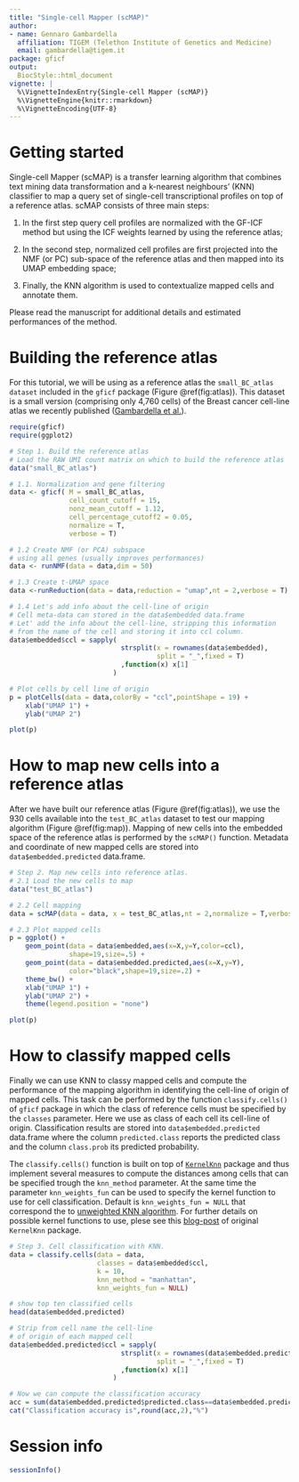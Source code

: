 ```yaml
---
title: "Single-cell Mapper (scMAP)"
author:
- name: Gennaro Gambardella
  affiliation: TIGEM (Telethon Institute of Genetics and Medicine) 
  email: gambardella@tigem.it
package: gficf
output:
  BiocStyle::html_document
vignette: |
  %\VignetteIndexEntry{Single-cell Mapper (scMAP)}
  %\VignetteEngine{knitr::rmarkdown}
  %\VignetteEncoding{UTF-8}
---
```


# Getting started

Single-cell Mapper (scMAP) is a transfer learning algorithm that combines text mining data transformation and a k-nearest neighbours’ (KNN) classifier to map a query set of single-cell transcriptional profiles on top of a reference atlas. scMAP consists of three main steps:  

1. In the first step query cell profiles are normalized with the GF-ICF  method but using the ICF weights learned by using the reference atlas;  

2.  In the second step,  normalized cell profiles are first projected into the NMF (or PC)  sub-space of the reference atlas and then mapped into its UMAP embedding space;  

3. Finally, the KNN algorithm is used to contextualize mapped cells and annotate them.  

Please read the manuscript for additional details and estimated performances of the method.

# Building the reference atlas
For this tutorial, we will be using as a reference atlas the `small_BC_atlas dataset` included in the `gficf` package (Figure \@ref(fig:atlas)). This dataset is a small version (comprising only 4,760 cells) of the Breast cancer cell-line atlas we recently published ([Gambardella et al.](https://www.nature.com/articles/s41467-022-29358-6)). 

```r
require(gficf)
require(ggplot2)

# Step 1. Build the reference atlas
# Load the RAW UMI count matrix on which to build the reference atlas
data("small_BC_atlas")

# 1.1. Normalization and gene filtering
data <- gficf( M = small_BC_atlas,
               cell_count_cutoff = 15,
               nonz_mean_cutoff = 1.12,
               cell_percentage_cutoff2 = 0.05,
               normalize = T,
               verbose = T)

# 1.2 Create NMF (or PCA) subspace 
# using all genes (usually improves performances)
data <- runNMF(data = data,dim = 50)

# 1.3 Create t-UMAP space
data <-runReduction(data = data,reduction = "umap",nt = 2,verbose = T)

# 1.4 Let's add info about the cell-line of origin
# Cell meta-data can stored in the data$embedded data.frame
# Let' add the info about the cell-line, stripping this information
# from the name of the cell and storing it into ccl column.
data$embedded$ccl = sapply(
                            strsplit(x = rownames(data$embedded),
                                     split = "_",fixed = T)
                            ,function(x) x[1]
                          )

# Plot cells by cell line of origin
p = plotCells(data = data,colorBy = "ccl",pointShape = 19) + 
    xlab("UMAP 1") + 
    ylab("UMAP 2")

plot(p)
```

# How to map new cells into a reference atlas

After we have built our reference atlas (Figure \@ref(fig:atlas)), we use the 930 cells available into the `test_BC_atlas` dataset to test our mapping algorithm (Figure \@ref(fig:map)). Mapping of new cells into the embedded space of the reference atlas is performed by the `scMAP()` function. Metadata and coordinate of new mapped cells are stored into `data$embedded.predicted` data.frame.

```r

# Step 2. Map new cells into reference atlas.
# 2.1 Load the new cells to map
data("test_BC_atlas")

# 2.2 Cell mapping
data = scMAP(data = data, x = test_BC_atlas,nt = 2,normalize = T,verbose = T)

# 2.3 Plot mapped cells
p = ggplot() + 
    geom_point(data = data$embedded,aes(x=X,y=Y,color=ccl),
               shape=19,size=.5) + 
    geom_point(data = data$embedded.predicted,aes(x=X,y=Y),
               color="black",shape=19,size=.2) + 
    theme_bw() +
    xlab("UMAP 1") + 
    ylab("UMAP 2") +
    theme(legend.position = "none")

plot(p)
```

# How to classify mapped cells

Finally we can use KNN to classy mapped cells and compute the performance of the mapping algorithm in identifying the cell-line of origin of mapped cells. This task can be performed by the function `classify.cells()` of `gficf` package in which the class of reference cells must be specified by the `classes` parameter. Here we use as class of each cell its cell-line of origin. Classification results are stored into `data$embedded.predicted` data.frame where the column `predicted.class` reports the predicted class and the column `class.prob` its predicted probability.   

The `classify.cells()` function is built on top of [`KernelKnn`](https://github.com/mlampros/KernelKnn) package and thus implement several measures to compute the distances among cells that can be specified trough the `knn_method` parameter. At the same time the parameter `knn_weights_fun` can be used to specify the kernel function to use for cell classification. Default is `knn_weights_fun = NULL` that correspond the to [unweighted KNN algorithm](https://en.wikipedia.org/wiki/K-nearest_neighbors_algorithm). For further details on possible kernel functions to use, plese see this [blog-post](http://mlampros.github.io/2016/07/10/KernelKnn/) of original `KernelKnn` package.

```r

# Step 3. Cell classification with KNN.
data = classify.cells(data = data,
                      classes = data$embedded$ccl,
                      k = 10,
                      knn_method = "manhattan",
                      knn_weights_fun = NULL)

# show top ten classified cells
head(data$embedded.predicted)
```

```r

# Strip from cell name the cell-line
# of origin of each mapped cell
data$embedded.predicted$ccl = sapply(
                            strsplit(x = rownames(data$embedded.predicted),
                                     split = "_",fixed = T)
                            ,function(x) x[1]
                          )

# Now we can compute the classification accuracy
acc = sum(data$embedded.predicted$predicted.class==data$embedded.predicted$ccl)/nrow(data$embedded.predicted)*100
cat("Classification accuracy is",round(acc,2),"%")
```



# Session info {.unnumbered}

```r
sessionInfo()
```
